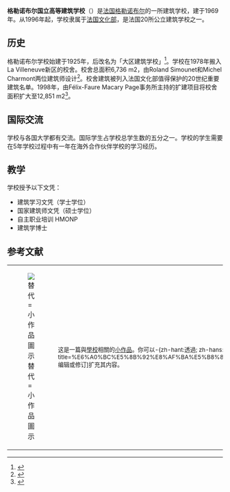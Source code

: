 {{Refimprove|time=2020-10-28T10:17:17+00:00}}
{{Infobox university
| name                = 格勒诺布尔国立高等建筑学校
| native_name         = École nationale supérieure d'architecture de Grenoble
| image               = 198-59833aeb0010f-orig-1.png
| caption = 
| latin_name = 
| motto = 
| zhmotto = 
| closed = 
| established         = 1927年
| re-established = 
| anniversary = 
| type = 
| endowment = 
| president           = Marie Wosniak
| secretary = 
| faculty = 
| staff = 
| students           = 965 
| undergrad = 
| postgrad = 
| location           = {{FRA}}[[格勒诺布尔|格勒诺布尔]]
| campus = 
| athletics = 
| conference = 
| colors = 
| nickname = 
| affiliations       = [[格勒诺布尔-阿尔卑斯大学|格勒诺布尔-阿尔卑斯大学]]
| zip = 
| telephone = 
| logo = 
| footnotes = 
| native_name_lang = fr
| weburl             = {{URL|http://www.grenoble.archi.fr/}}
| calendar = 
}}

'''格勒诺布尔国立高等建筑学校'''（{{lang-fr|École nationale supérieure d'architecture de Grenoble}}）是[[法国|法国]][[格勒诺布尔|格勒诺布尔]]的一所建筑学校，建于1969年。从1996年起，学校隶属于[[法国文化部|法国文化部]]，是法国20所公立建筑学校之一。

== 历史 ==
格勒诺布尔学校始建于1925年，后改名为「大区建筑学校」<ref>{{Cite web|title=École nationale supérieure d'architecture. Grenoble|url=https://data.bnf.fr/fr/11863443/ecole_nationale_superieure_d_architecture_grenoble/|accessdate=2020-10-28|work=data.bnf.fr|archive-date=2020-11-01|archive-url=https://web.archive.org/web/20201101090023/https://data.bnf.fr/fr/11863443/ecole_nationale_superieure_d_architecture_grenoble/|dead-url=no}}</ref>。学校在1978年搬入La Villeneuve新区的校舍。校舍总面积6,736 m2，由Roland Simounet和Michel Charmont两位建筑师设计<ref>{{Cite web|title=PSS / Ecole nationale supérieure d’architecture de Grenoble (Grenoble, France)|url=http://www.pss-archi.eu/immeubles/FR-38185-4301.html|accessdate=2020-10-28|work=www.pss-archi.eu|archive-date=2020-11-02|archive-url=https://web.archive.org/web/20201102051143/http://www.pss-archi.eu/immeubles/FR-38185-4301.html|dead-url=no}}</ref>。校舍建筑被列入法国文化部值得保护的20世纪重要建筑名单。1998年，由Félix-Faure Macary Page事务所主持的扩建项目将校舍面积扩大至12,851 m2<ref>{{Cite web|title=ENSAG : L'École en chiffres|url=http://www.grenoble.archi.fr/ecole/ecole-en-chiffres.php|accessdate=2020-10-28|work=www.grenoble.archi.fr|archive-date=2020-10-31|archive-url=https://web.archive.org/web/20201031101030/http://www.grenoble.archi.fr/ecole/ecole-en-chiffres.php|dead-url=no}}</ref>。

== 国际交流 ==
学校与各国大学都有交流。国际学生占学校总学生数的五分之一。学校的学生需要在5年学校过程中有一年在海外合作伙伴学校的学习经历。

== 教学 ==
学校授予以下文凭：

* 建筑学习文凭（学士学位）
* 国家建筑师文凭（硕士学位）
* 自主职业培训 HMONP
* 建筑学博士

==参考文献==
{{refs}}

{| class="metadata plainlinks stub" role="presentation" style="background:transparent"
|[[File:School.svg|替代=小作品圖示]]
| style="font-size:smaller" |这是一篇與[[學校|學校]]相關的[[wikipedia:小作品|小作品]]。你可以-{zh-hant:透過; zh-hans:通过}-[//zh.wikipedia.org/w/index.php?title=%E6%A0%BC%E5%8B%92%E8%AF%BA%E5%B8%83%E5%B0%94%E5%9B%BD%E7%AB%8B%E9%AB%98%E7%AD%89%E5%BB%BA%E7%AD%91%E5%AD%A6%E6%A0%A1&action=edit 编辑或修订]扩充其内容。<div class="plainlinks hlist navbar mini" style="position: absolute; right: 15px; display: none;">
* [[Template:School-stub|<abbr title="该模板">-{zh-hans:查; zh-hant:閱}-</abbr>]]
* [[Template_talk:School-stub|<abbr title="讨论该模板">论</abbr>]]
* [//zh.wikipedia.org/w/index.php?title=Template:School-stub&action=edit <abbr title="编辑该模板">编</abbr>]
</div>
|}


{{法国建筑学校}}